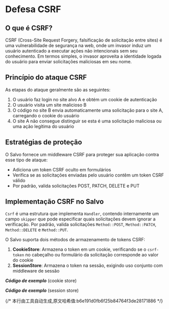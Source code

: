 # Defesa CSRF

## O que é CSRF?

CSRF (Cross-Site Request Forgery, falsificação de solicitação entre sites) é uma vulnerabilidade de segurança na web, onde um invasor induz um usuário autenticado a executar ações não intencionais sem seu conhecimento. Em termos simples, o invasor aproveita a identidade logada do usuário para enviar solicitações maliciosas em seu nome.

## Princípio do ataque CSRF

As etapas do ataque geralmente são as seguintes:
1. O usuário faz login no site alvo A e obtém um cookie de autenticação
2. O usuário visita um site malicioso B
3. O código no site B envia automaticamente uma solicitação para o site A, carregando o cookie do usuário
4. O site A não consegue distinguir se esta é uma solicitação maliciosa ou uma ação legítima do usuário

## Estratégias de proteção

O Salvo fornece um middleware CSRF para proteger sua aplicação contra esse tipo de ataque:

- Adiciona um token CSRF oculto em formulários
- Verifica se as solicitações enviadas pelo usuário contêm um token CSRF válido
- Por padrão, valida solicitações POST, PATCH, DELETE e PUT

## Implementação CSRF no Salvo

`Csrf` é uma estrutura que implementa `Handler`, contendo internamente um campo `skipper` que pode especificar quais solicitações devem ignorar a verificação. Por padrão, valida solicitações `Method::POST`, `Method::PATCH`, `Method::DELETE` e `Method::PUT`.

O Salvo suporta dois métodos de armazenamento de tokens CSRF:

1. **CookieStore**: Armazena o token em um cookie, verificando se o `csrf-token` no cabeçalho ou formulário da solicitação corresponde ao valor do cookie
2. **SessionStore**: Armazena o token na sessão, exigindo uso conjunto com middleware de sessão

_**Código de exemplo**_ (cookie store)


<Tabs>
  <Tab label="main.rs">
    <CsrfCookieStoreCode/>
  </Tab>
  <Tab label="Cargo.toml">
    <CsrfCookieStoreCargoCode/>
  </Tab>
</Tabs>

_**Código de exemplo**_ (session store)

<Tabs>
  <Tab label="main.rs">
    <CsrfSessionStoreCode/>
  </Tab>
  <Tab label="Cargo.toml">
    <CsrfSessionStoreCargoCode/>
  </Tab>
</Tabs>
{/* 本行由工具自动生成,原文哈希值:b6e191d0fb6f25b84764f3de28171886 */}